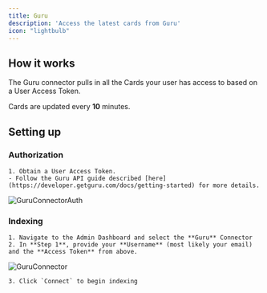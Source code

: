 ```yaml
---
title: Guru
description: 'Access the latest cards from Guru'
icon: "lightbulb"
---
```


## How it works
The Guru connector pulls in all the Cards your user has access to based on a User Access Token.

Cards are updated every **10** minutes.


## Setting up
### Authorization
    1. Obtain a User Access Token.
    - Follow the Guru API guide described [here](https://developer.getguru.com/docs/getting-started) for more details.

![GuruConnectorAuth](/assets/images/connectors/guru/GuruConnectorAuth.gif)

### Indexing
    1. Navigate to the Admin Dashboard and select the **Guru** Connector
    2. In **Step 1**, provide your **Username** (most likely your email) and the **Access Token** from above.

![GuruConnector](/assets/images/connectors/guru/GuruConnector.png)

    3. Click `Connect` to begin indexing
